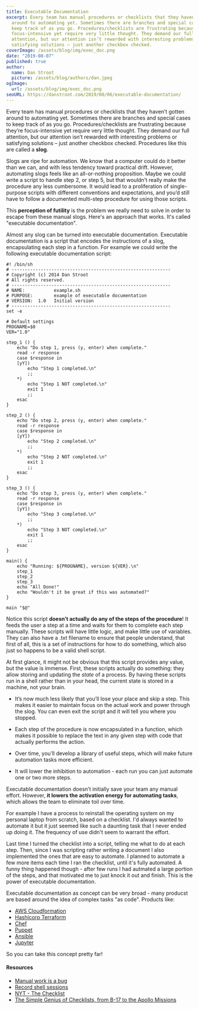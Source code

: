 ```yaml
---
title: Executable Documentation
excerpt: Every team has manual procedures or checklists that they haven’t gotten
  around to automating yet. Sometimes there are branches and special cases to
  keep track of as you go. Procedures/checklists are frustrating because they’re
  focus-intensive yet require very little thought. They demand our full
  attention, but our attention isn’t rewarded with interesting problems or
  satisfying solutions – just another checkbox checked.
coverImage: /assets/blog/img/exec_doc.png
date: "2019-08-07"
published: true
author:
  name: Dan Stroot
  picture: /assets/blog/authors/dan.jpeg
ogImage:
  url: /assets/blog/img/exec_doc.png
seoURL: https://danstroot.com/2019/08/06/executable-documentation/
---
```


Every team has manual procedures or checklists that they haven’t gotten around to automating yet. Sometimes there are branches and special cases to keep track of as you go. Procedures/checklists are frustrating because they’re focus-intensive yet require very little thought. They demand our full attention, but our attention isn’t rewarded with interesting problems or satisfying solutions – just another checkbox checked. Procedures like this are called a **slog**.

Slogs are ripe for automation. We know that a computer could do it better than we can, and with less tendency toward practical drift. However, automating slogs feels like an all-or-nothing proposition. Maybe we could write a script to handle step 2, or step 5, but that wouldn’t really make the procedure any less cumbersome. It would lead to a proliferation of single-purpose scripts with different conventions and expectations, and you’d still have to follow a documented multi-step procedure for using those scripts.

This **perception of futility** is the problem we really need to solve in order to escape from these manual slogs. Here's an approach that works. It's called "executable documentation".

Almost any slog can be turned into executable documentation. Executable documentation is a script that encodes the instructions of a slog, encapsulating each step in a function. For example we could write the following executable documentation script:

```shell
#! /bin/sh
# ------------------------------------------------------------
# Copyright (c) 2014 Dan Stroot
# All rights reserved.
# ------------------------------------------------------------
# NAME:           example.sh
# PURPOSE:        example of executable documentation
# VERSION:  1.0   Initial version
# ------------------------------------------------------------
set -e

# Default settings
PROGNAME=$0
VER="1.0"

step_1 () {
    echo "Do step 1, press (y, enter) when complete."
    read -r response
    case $response in
    [yY])
        echo "Step 1 completed.\n"
        ;;
    *)
        echo "Step 1 NOT completed.\n"
        exit 1
        ;;
    esac
}

step_2 () {
    echo "Do step 2, press (y, enter) when complete."
    read -r response
    case $response in
    [yY])
        echo "Step 2 completed.\n"
        ;;
    *)
        echo "Step 2 NOT completed.\n"
        exit 1
        ;;
    esac
}

step_3 () {
    echo "Do step 3, press (y, enter) when complete."
    read -r response
    case $response in
    [yY])
        echo "Step 3 completed.\n"
        ;;
    *)
        echo "Step 3 NOT completed.\n"
        exit 1
        ;;
    esac
}

main() {
    echo "Running: ${PROGNAME}, version ${VER}.\n"
    step_1
    step_2
    step_3
    echo "All Done!"
    echo "Wouldn't it be great if this was automated?"
}

main "$@"
```

Notice this script **doesn’t actually do any of the steps of the procedure**! It feeds the user a step at a time and waits for them to complete each step manually. These scripts will have little logic, and make little use of variables. They can also have a .txt filename to ensure that people understand, that first of all, this is a set of instructions for how to do something, which also just so happens to be a valid shell script.

At first glance, it might not be obvious that this script provides any value, but the value is immense. First, these scripts actually do something: they allow storing and updating the _state_ of a process. By having these scripts run in a shell rather than in your head, the current state is stored in a machine, not your brain.

- It’s now much less likely that you’ll lose your place and skip a step. This makes it easier to maintain focus on the actual work and power through the slog. You can even exit the script and it will tell you where you stopped.

- Each step of the procedure is now encapsulated in a function, which makes it possible to replace the text in any given step with code that actually performs the action.

- Over time, you’ll develop a library of useful steps, which will make future automation tasks more efficient.

- It will lower the inhibition to automation - each run you can just automate one or two more steps.

Executable documentation doesn’t initially save your team any manual effort. However, **it lowers the activation energy for automating tasks**, which allows the team to eliminate toil over time.

For example I have a process to reinstall the operating system on my personal laptop from scratch, based on a checklist. I'd always wanted to automate it but it just seemed like such a daunting task that I never ended up doing it. The frequency of use didn't seem to warrant the effort.

Last time I turned the checklist into a script, telling me what to do at each step. Then, since I was scripting rather writing a document I also implemented the ones that are easy to automate. I planned to automate a few more items each time I ran the checklist, until it's fully automated. A funny thing happened though - after few runs I had autmated a large portion of the steps, and that motivated me to just knock it out and finish. This is the power of executable documentation.

Executable documentation as concept can be very broad - many producst are based around the idea of complex tasks "as code". Products like:

- [AWS Cloudformation](https://aws.amazon.com/cloudformation/)
- [Hashicorp Terraform](https://www.terraform.io)
- [Chef](https://www.chef.io/)
- [Puppet](https://puppet.com)
- [Ansible](https://www.ansible.com/)
- [Jupyter](https://jupyter.org)

So you can take this concept pretty far!

#### Resources

- [Manual work is a bug](https://queue.acm.org/detail.cfm?id=3197520)
- [Record shell sessions](https://www.youtube.com/watch?v=tweyWNr6X18)
- [NYT - The Checklist](https://www.newyorker.com/magazine/2007/12/10/the-checklist)
- [The Simple Genius of Checklists, from B-17 to the Apollo Missions](https://blog.nuclino.com/the-simple-genius-of-checklists-from-b-17-to-the-apollo-missions)

